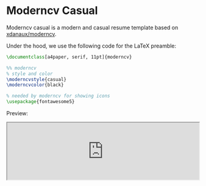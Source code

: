 # Moderncv Casual

Moderncv casual is a modern and casual resume template based on
[xdanaux/moderncv](https://github.com/xdanaux/moderncv).

Under the hood, we use the following code for the LaTeX preamble:

```latex
\documentclass[a4paper, serif, 11pt]{moderncv}

%% moderncv
% style and color
\moderncvstyle{casual}
\moderncvcolor{black}

% needed by moderncv for showing icons
\usepackage{fontawesome5}
```

Preview:

<iframe
  title="resume-preview"
  src="https://ppresume.com/pdf/gallery/templates/moderncv-casual.pdf"
  width="100%"
  style={{ aspectRatio: 0.7072135785007072, borderWidth: 0, marginTop: '1rem' }}
></iframe>

